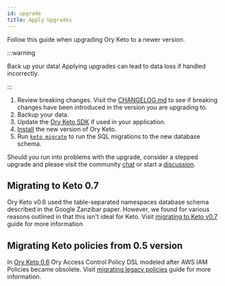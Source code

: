 ```yaml
---
id: upgrade
title: Apply Upgrades
---
```


Follow this guide when upgrading Ory Keto to a newer version.

:::warning

Back up your data! Applying upgrades can lead to data loss if handled
incorrectly.

:::

1. Review breaking changes. Visit the
   [CHANGELOG.md](https://github.com/ory/keto/blob/master/CHANGELOG.md) to see
   if breaking changes have been introduced in the version you are upgrading to.
1. Backup your data.
1. Update the [Ory Keto SDK](../sdk/index.md) if used in your application.
1. [Install](../install.md) the new version of Ory Keto.
1. Run [`keto migrate`](../cli/keto-migrate.md) to run the SQL migrations to the
   new database schema.

Should you run into problems with the upgrade, consider a stepped upgrade and
please visit the community [chat](https://slack.ory.sh/) or start a
[discussion](https://github.com/ory/keto/discussions).

## Migrating to Keto 0.7

Ory Keto v0.6 used the table-separated namespaces database schema described in
the Google Zanzibar paper. However, we found for various reasons outlined in
that this isn't ideal for Keto. Visit [migrating to Keto v0.7](./v0.7-migration)
guide for more information

## Migrating Keto policies from 0.5 version

In
[Ory Keto 0.6](https://github.com/ory/keto/blob/v0.6.0-alpha.1/CHANGELOG.md#060-alpha1pre0-2021-04-01)
Ory Access Control Policy DSL modeled after AWS IAM Policies became obsolete.
Visit [migrating legacy policies](./migrating-legacy-policies) guide for more
information.
